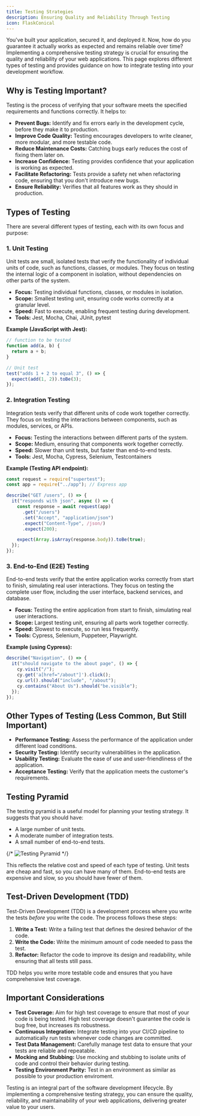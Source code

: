 ```yaml
---
title: Testing Strategies
description: Ensuring Quality and Reliability Through Testing
icon: FlaskConical
---
```


You've built your application, secured it, and deployed it.
Now, how do you guarantee it actually works as expected and remains reliable over time? Implementing a comprehensive testing strategy is crucial for ensuring the quality and reliability of your web applications.
This page explores different types of testing and provides guidance on how to integrate testing into your development workflow.

## Why is Testing Important?

Testing is the process of verifying that your software meets the specified requirements and functions correctly.
It helps to:

- **Prevent Bugs:** Identify and fix errors early in the development cycle, before they make it to production.
- **Improve Code Quality:** Testing encourages developers to write cleaner, more modular, and more testable code.
- **Reduce Maintenance Costs:** Catching bugs early reduces the cost of fixing them later on.
- **Increase Confidence:** Testing provides confidence that your application is working as expected.
- **Facilitate Refactoring:** Tests provide a safety net when refactoring code, ensuring that you don't introduce new bugs.
- **Ensure Reliability:** Verifies that all features work as they should in production.

## Types of Testing

There are several different types of testing, each with its own focus and purpose:

### 1. Unit Testing

Unit tests are small, isolated tests that verify the functionality of individual units of code, such as functions, classes, or modules.
They focus on testing the internal logic of a component in isolation, without dependencies on other parts of the system.

- **Focus:** Testing individual functions, classes, or modules in isolation.
- **Scope:** Smallest testing unit, ensuring code works correctly at a granular level.
- **Speed:** Fast to execute, enabling frequent testing during development.
- **Tools:** Jest, Mocha, Chai, JUnit, pytest

**Example (JavaScript with Jest):**

```javascript
// function to be tested
function add(a, b) {
  return a + b;
}

// Unit test
test("adds 1 + 2 to equal 3", () => {
  expect(add(1, 2)).toBe(3);
});
```

### 2. Integration Testing

Integration tests verify that different units of code work together correctly.
They focus on testing the interactions between components, such as modules, services, or APIs.

- **Focus:** Testing the interactions between different parts of the system.
- **Scope:** Medium, ensuring that components work together correctly.
- **Speed:** Slower than unit tests, but faster than end-to-end tests.
- **Tools:** Jest, Mocha, Cypress, Selenium, Testcontainers

**Example (Testing API endpoint):**

```javascript
const request = require("supertest");
const app = require("../app"); // Express app

describe("GET /users", () => {
  it("responds with json", async () => {
    const response = await request(app)
      .get("/users")
      .set("Accept", "application/json")
      .expect("Content-Type", /json/)
      .expect(200);

    expect(Array.isArray(response.body)).toBe(true);
  });
});
```

### 3. End-to-End (E2E) Testing

End-to-end tests verify that the entire application works correctly from start to finish, simulating real user interactions.
They focus on testing the complete user flow, including the user interface, backend services, and database.

- **Focus:** Testing the entire application from start to finish, simulating real user interactions.
- **Scope:** Largest testing unit, ensuring all parts work together correctly.
- **Speed:** Slowest to execute, so run less frequently.
- **Tools:** Cypress, Selenium, Puppeteer, Playwright.

**Example (using Cypress):**

```javascript
describe("Navigation", () => {
  it("should navigate to the about page", () => {
    cy.visit("/");
    cy.get('a[href="/about"]').click();
    cy.url().should("include", "/about");
    cy.contains("About Us").should("be.visible");
  });
});
```

## Other Types of Testing (Less Common, But Still Important)

- **Performance Testing:** Assess the performance of the application under different load conditions.
- **Security Testing:** Identify security vulnerabilities in the application.
- **Usability Testing:** Evaluate the ease of use and user-friendliness of the application.
- **Acceptance Testing:** Verify that the application meets the customer's requirements.

## Testing Pyramid

The testing pyramid is a useful model for planning your testing strategy.
It suggests that you should have:

- A large number of unit tests.
- A moderate number of integration tests.
- A small number of end-to-end tests.

{/* ![Testing Pyramid](./testing-pyramid.png) */}

This reflects the relative cost and speed of each type of testing.
Unit tests are cheap and fast, so you can have many of them.
End-to-end tests are expensive and slow, so you should have fewer of them.

## Test-Driven Development (TDD)

Test-Driven Development (TDD) is a development process where you write the tests _before_ you write the code.
The process follows these steps:

1.  **Write a Test:** Write a failing test that defines the desired behavior of the code.
2.  **Write the Code:** Write the minimum amount of code needed to pass the test.
3.  **Refactor:** Refactor the code to improve its design and readability, while ensuring that all tests still pass.

TDD helps you write more testable code and ensures that you have comprehensive test coverage.

## Important Considerations

- **Test Coverage:** Aim for high test coverage to ensure that most of your code is being tested.
  High test coverage doesn't guarantee the code is bug free, but increases its robustness.
- **Continuous Integration:** Integrate testing into your CI/CD pipeline to automatically run tests whenever code changes are committed.
- **Test Data Management:** Carefully manage test data to ensure that your tests are reliable and repeatable.
- **Mocking and Stubbing:** Use mocking and stubbing to isolate units of code and control their behavior during testing.
- **Testing Environment Parity:** Test in an environment as similar as possible to your production enviroment.

Testing is an integral part of the software development lifecycle.
By implementing a comprehensive testing strategy, you can ensure the quality, reliability, and maintainability of your web applications, delivering greater value to your users.
